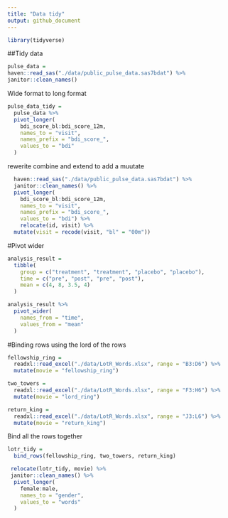 ```yaml
---
title: "Data tidy"
output: github_document
---
```


```r
library(tidyverse)
```


##Tidy data
```r
pulse_data = 
haven::read_sas("./data/public_pulse_data.sas7bdat") %>% 
janitor::clean_names()
```

Wide format to long format

```r
pulse_data_tidy = 
  pulse_data %>% 
  pivot_longer(
    bdi_score_bl:bdi_score_12m, 
    names_to = "visit",
    names_prefix = "bdi_score_",
    values_to = "bdi"
  )
```


rewerite combine and extend to add a muutate
```r
  haven::read_sas("./data/public_pulse_data.sas7bdat") %>% 
  janitor::clean_names() %>% 
  pivot_longer(
    bdi_score_bl:bdi_score_12m, 
    names_to = "visit",
    names_prefix = "bdi_score_",
    values_to = "bdi") %>% 
    relocate(id, visit) %>% 
  mutate(visit = recode(visit, "bl" = "00m"))

```



#Pivot wider

```r
analysis_result = 
  tibble(
    group = c("treatment", "treatment", "placebo", "placebo"),
    time = c("pre", "post", "pre", "post"),
    mean = c(4, 8, 3.5, 4)
  )

analysis_result %>% 
  pivot_wider(
    names_from = "time",
    values_from = "mean"
  )
```


#Binding rows using the lord of the rows
```r
fellowship_ring = 
  readxl::read_excel("./data/LotR_Words.xlsx", range = "B3:D6") %>% 
  mutate(movie = "fellowship_ring")

two_towers = 
  readxl::read_excel("./data/LotR_Words.xlsx", range = "F3:H6") %>% 
  mutate(movie = "lord_ring")

return_king = 
  readxl::read_excel("./data/LotR_Words.xlsx", range = "J3:L6") %>% 
  mutate(movie = "return_king")
```


Bind all the rows together

```r
lotr_tidy = 
  bind_rows(fellowship_ring, two_towers, return_king)
```


```r
 relocate(lotr_tidy, movie) %>% 
 janitor::clean_names() %>% 
  pivot_longer(
    female:male,
    names_to = "gender",
    values_to = "words"
  )
```

